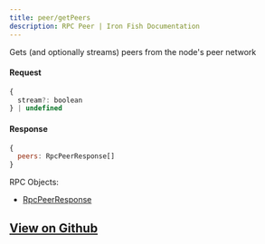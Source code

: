 ```yaml
---
title: peer/getPeers
description: RPC Peer | Iron Fish Documentation
---
```


Gets (and optionally streams) peers from the node's peer network

#### Request

```js
{
  stream?: boolean
} | undefined
```

#### Response

```js
{
  peers: RpcPeerResponse[]
}
```

RPC Objects: 
- [RpcPeerResponse](/developers/documentation/rpc/objects/rpcPeerResponse)

## [View on Github](https://github.com/iron-fish/ironfish/blob/master/ironfish/src/rpc/routes/peer/getPeers.ts)
